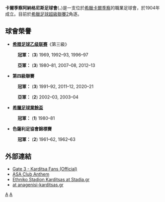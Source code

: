 {{Infobox football club
| clubname = 卡爾季察足球會
| image    = <!-- 檔案不存在 Anagennisi Karditsa.jpg ，可從英文維基百科取得 -->
| fullname = A.S. Anagennisi Karditsas 1904 PAE
| nickname = ''ASA'' <br> ''Kanaria'' (Canaries)
| founded  = {{start date and age|df=yes|1904}}
| ground   = [[卡爾季察|卡爾季察]]，[[卡爾季察市政體育場|卡爾季察市政體育場]]
| capacity = 3,500
| league   = [[希臘足球超級聯賽2|希臘足球超級聯賽2]]
| season   = 2020–21
| position = [[希腊足球乙级联赛|希腊足球乙级联赛]] , '''冠軍'''（升級）
| pattern_la1 = _shoulder_stripes_black_shirt_alt
| pattern_la2 = 
|
pattern_b2=__thin_white_hoops
|
pattern_ra1=_shoulder_stripes_black_shirt_alt
|
pattern_ra2=_
|
pattern_sh1=
|
pattern_sh2=_yellow_stripes
|
pattern_so1=_mcfc away 2005-06
|
pattern_so2=___color_3_stripes_black
|
leftarm1=ffe100
|
leftarm2=FFEF00
|
body1=ffe100
|
body2=FFEF00
|
rightarm1=ffe100
|
rightarm2=FFEF00
|
shorts1=000000
|
shorts2=FFEF00
|
socks1=ffe100
|
socks2=FFEF00
}}

'''卡爾季察阿納格尼斯足球會'''({{lang-en|'''Anagennisi Karditsa 1904 Football Club'''}}，{{lang-el|'''Αναγέννηση Καρδίτσας 1904'''}})是一支位於[[希臘|希臘]][[卡爾季察|卡爾季察]]的職業足球會，於1904年成立。目前於[[希臘足球超級聯賽2|希臘足球超級聯賽2]]角逐。

==球會榮譽==
*'''[[希腊足球乙级联赛|希腊足球乙级联赛]]'''《第三級》
:{{Gold1}} '''冠軍：''' ('''3''') 1969, 1992–93, 1996–97
:{{Silver02}} '''亞軍：''' ('''3''') 1980–81, 2007–08, 2012–13
*'''第四級聯賽'''
:{{Gold1}} '''冠軍：''' ('''3''') 1991–92, 2011–12, 2020–21
:{{Silver02}} '''亞軍：''' ('''2''') 2002–03, 2003–04
* '''[[希臘足球業餘盃|希臘足球業餘盃]]'''
:{{Gold1}} '''冠軍：''' ('''1''') 1980–81
*'''色薩利足協會錦標賽'''
:{{Gold1}} '''冠軍：''' ('''2''') 1961–62, 1962–63

==外部連結==
*[http://www.gate3.gr Gate 3 - Karditsa Fans (Official)]{{Wayback|url=http://www.gate3.gr/ |date=20060430202518 }}
*[http://www.gate3.gr/video/asa.mp3 ASA Club Anthem]{{Wayback|url=http://www.gate3.gr/video/asa.mp3 |date=20070929083111 }}
*[http://www.stadia.gr/karditsa/karditsa1.jpg Ethniko Stadion Karditsas at Stadia.gr]{{Wayback|url=http://www.stadia.gr/karditsa/karditsa1.jpg |date=20160118195536 }}
*[http://www.anagenisi-karditsas.gr at anagenisi-karditsas.gr]{{Wayback|url=http://www.anagenisi-karditsas.gr/ |date=20200204105621 }}


[[Category:1904年建立的足球俱樂部|A]]
[[Category:希臘足球俱樂部|A]]